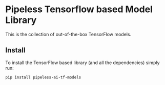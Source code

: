 # Pipeless Tensorflow based Model Library

This is the collection of out-of-the-box TensorFlow models.

## Install

To install the TensorFlow based library (and all the dependencies) simply run:

```bash copy
pip install pipeless-ai-tf-models
```